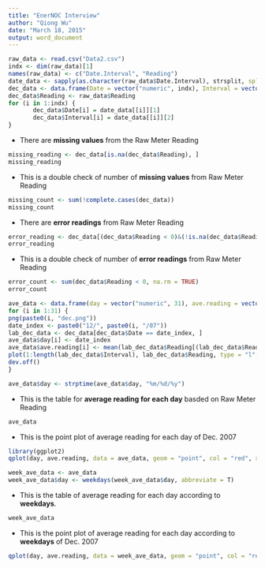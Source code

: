 ```yaml
---
title: "EnerNOC Interview"
author: "Qiong Wu"
date: "March 18, 2015"
output: word_document
---
```

```r
raw_data <- read.csv("Data2.csv")
indx <- dim(raw_data)[1]
names(raw_data) <- c("Date.Interval", "Reading")
date_data <- sapply(as.character(raw_data$Date.Interval), strsplit, split = " ")
dec_data <- data.frame(Date = vector("numeric", indx), Interval = vector("numeric", indx), Reading = vector("numeric", indx))
dec_data$Reading <- raw_data$Reading
for (i in 1:indx) {
       dec_data$Date[i] = date_data[[i]][1]
       dec_data$Interval[i] = date_data[[i]][2]
}
```

- There are **missing values** from the Raw Meter Reading

```r
missing_reading <- dec_data[is.na(dec_data$Reading), ]
missing_reading
```

- This is a double check of number of **missing values** from Raw Meter Reading

```r
missing_count <- sum(!complete.cases(dec_data))
missing_count
```

- There are **error readings** from Raw Meter Reading

```r
error_reading <- dec_data[(dec_data$Reading < 0)&(!is.na(dec_data$Reading)), ]
error_reading
```

- This is a double check of number of **error readings** from Raw Meter Reading

```r
error_count <- sum(dec_data$Reading < 0, na.rm = TRUE)
error_count
```

```r
ave_data <- data.frame(day = vector("numeric", 31), ave.reading = vector("numeric", 31))
for (i in 1:31) {
png(paste0(i, "dec.png"))
date_index <- paste0("12/", paste0(i, "/07"))  
lab_dec_data <- dec_data[dec_data$Date == date_index, ]
ave_data$day[i] <- date_index
ave_data$ave.reading[i] <- mean(lab_dec_data$Reading[(lab_dec_data$Reading > 0) & !is.na(lab_dec_data$Reading)])     
plot(1:length(lab_dec_data$Interval), lab_dec_data$Reading, type = "l", col = "red", xlab = "5-min Interval", ylab = "Meter Reading", main = paste("Dec.", i, sep = " "))
dev.off()
}
```

```r
ave_data$day <- strptime(ave_data$day, "%m/%d/%y")
```

- This is the table for **average reading for each day** basded on Raw Meter Reading

```r
ave_data
```

- This is the point plot of average reading for each day of Dec. 2007

```r
library(ggplot2)
qplot(day, ave.reading, data = ave_data, geom = "point", col = "red", xlab = "Day", ylab = "Average Reading (kWh)", main = "EnerNOC Meter Reading of Dec. 2007")
```

```r
week_ave_data <- ave_data
week_ave_data$day <- weekdays(week_ave_data$day, abbreviate = T)
```

- This is the table of average reading for each day according to **weekdays**.

```r
week_ave_data
```

- This is the point plot of average reading for each day according to **weekdays** of Dec. 2007 

```r
qplot(day, ave.reading, data = week_ave_data, geom = "point", col = "red", xlab = "Week", ylab = "Average Reading (kWh)", main = "EnerNOC Meter Reading of Dec. 2007")
```

